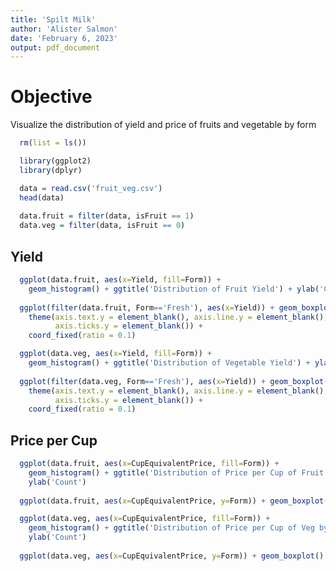 ---
title: 'Spilt Milk'
author: 'Alister Salmon'
date: 'February 6, 2023'
output: pdf_document
---

# Objective

Visualize the distribution of yield and price of fruits and vegetable by form


```{r setup}
  rm(list = ls())

  library(ggplot2)
  library(dplyr)
```

```{r data_import}
  data = read.csv('fruit_veg.csv')
  head(data)
  
  data.fruit = filter(data, isFruit == 1)
  data.veg = filter(data, isFruit == 0)
```

## Yield

```{r yield_fruit}

  ggplot(data.fruit, aes(x=Yield, fill=Form)) +
    geom_histogram() + ggtitle('Distribution of Fruit Yield') + ylab('Count')
  
  ggplot(filter(data.fruit, Form=='Fresh'), aes(x=Yield)) + geom_boxplot() +
    theme(axis.text.y = element_blank(), axis.line.y = element_blank(),
          axis.ticks.y = element_blank()) +
    coord_fixed(ratio = 0.1)
```


```{r yield_veg}

  ggplot(data.veg, aes(x=Yield, fill=Form)) +
    geom_histogram() + ggtitle('Distribution of Vegetable Yield') + ylab('Count')
  
  ggplot(filter(data.veg, Form=='Fresh'), aes(x=Yield)) + geom_boxplot() +
    theme(axis.text.y = element_blank(), axis.line.y = element_blank(),
          axis.ticks.y = element_blank()) +
    coord_fixed(ratio = 0.1)
```

## Price per Cup


```{r price_fruit}

  ggplot(data.fruit, aes(x=CupEquivalentPrice, fill=Form)) +
    geom_histogram() + ggtitle('Distribution of Price per Cup of Fruit by From') +
    ylab('Count')
  
  ggplot(data.fruit, aes(x=CupEquivalentPrice, y=Form)) + geom_boxplot()
```

```{r price_veg}

  ggplot(data.veg, aes(x=CupEquivalentPrice, fill=Form)) +
    geom_histogram() + ggtitle('Distribution of Price per Cup of Veg by From') +
    ylab('Count')
  
  ggplot(data.veg, aes(x=CupEquivalentPrice, y=Form)) + geom_boxplot()
```


